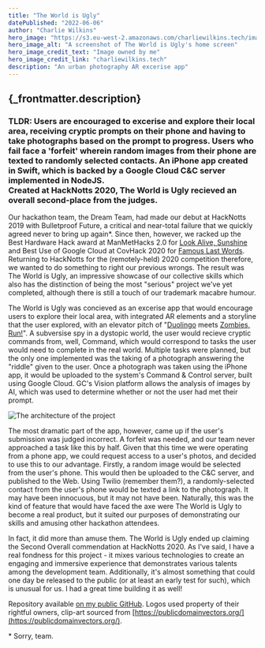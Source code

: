 ```yaml
---
title: "The World is Ugly"
datePublished: "2022-06-06"
author: "Charlie Wilkins"
hero_image: "https://s3.eu-west-2.amazonaws.com/charliewilkins.tech/images/portfolio/the-world-is-ugly/twiu.png"
hero_image_alt: "A screenshot of The World is Ugly's home screen"
hero_image_credit_text: "Image owned by me"
hero_image_credit_link: "charliewilkins.tech"
description: "An urban photography AR excerise app"
---
```


<h2>{_frontmatter.description}</h2>

<h3>
TLDR: Users are encouraged to excerise and explore their local area, receiving
cryptic prompts on their phone and having to take photographs based on the
prompt to progress. Users who fail face a 'forfeit' wherein random images from
their phone are texted to randomly selected contacts. An iPhone app created in
Swift, which is backed by a Google Cloud C&C server implemented in NodeJS.
<br />Created at HackNotts 2020, The World is Ugly recieved an overall second-place
from the judges.
</h3>

Our hackathon team, the Dream Team, had made our debut at HackNotts 2019 with
Bulletproof Future, a critical and near-total failure that we quickly agreed
never to bring up again*. Since then, however, we racked up the Best Hardware
Hack award at ManMetHacks 2.0 for [Look Alive, Sunshine](https://www.charliewilkins.tech/portfolio/look-alive-sunshine) and Best
Use of Google Cloud at CovHack 2020 for [Famous Last Words](https://www.charliewilkins.tech/portfolio/famous-last-words).
Returning to HackNotts for the (remotely-held) 2020 competition therefore, we
wanted to do something to right our previous wrongs. The result was The World
is Ugly, an impressive showcase of our collective skills which also has the
distinction of being the most "serious" project we've yet completed, although
there is still a touch of our trademark macabre humour.

The World is Ugly was concieved as an excerise app that would encourage users
to explore their local area, with integrated AR elements and a storyline that
the user explored, with an elevator pitch of "[Duolingo](https://www.duolingo.com/) meets [Zombies, Run!](https://zombiesrungame.com/)".
A subversise spy in a dystopic world, the user would recieve cryptic
commands from, well, Command, which would correspond to tasks the user would
need to complete in the real world. Multiple tasks were planned, but the only
one implemented was the taking of a photograph answering the "riddle" given
to the user. Once a photograph was taken using the iPhone app, it would be
uploaded to the system's Command & Control server, built using Google Cloud.
GC's Vision platform allows the analysis of images by AI, which was used to
determine whether or not the user had met their prompt.

<img
src="https://s3.eu-west-2.amazonaws.com/charliewilkins.tech/images/portfolio/the-world-is-ugly/architecture.png"
alt="The architecture of the project" 
style="width:100%, max-width:480px"
/>

The most dramatic part of the app, however, came up if the user's submission
was judged incorrect. A forfeit was needed, and our team never approached a
task like this by half. Given that this time we were operating from a phone
app, we could request access to a user's photos, and decided to use this to
our advantage. Firstly, a random image would be selected from the user's phone.
This would then be uploaded to the C&C server, and published to the Web.
Using Twilio (remember them?), a randomly-selected contact from the user's
phone would be texted a link to the photograph. It may have been innocuous, but
it may not have been. Naturally, this was the kind of feature that would have faced
the axe were The World is Ugly to become a real product, but it suited our
purposes of demonstrating our skills and amusing other hackathon attendees.

In fact, it did more than amuse them. The World
is Ugly ended up claiming the Second Overall commendation at HackNotts 2020. As I've said,
I have a real fondness for this project - it mixes various technologies to
create an engaging and immersive experience that demonstrates various talents
among the development team. Additionally, it's almost something that could one
day be released to the public (or at least an early test for such), which is
unusual for us. I had a great time building it as well!

Repository available [on my public GitHub](https://github.com/BackstreetCultist/The-World-is-Ugly).
Logos used property of their rightful owners, clip-art sourced from [https://publicdomainvectors.org/](https://publicdomainvectors.org/).

\* Sorry, team.
